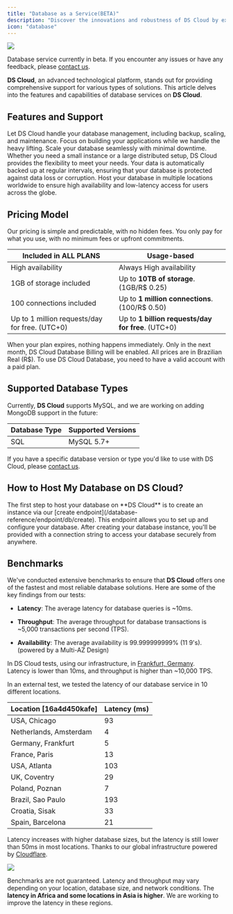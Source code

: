 ```yaml
---
title: "Database as a Service(BETA)"
description: "Discover the innovations and robustness of DS Cloud by exploring the database capabilities."
icon: "database"
---
```


![](/logo/services/database-banner2.png)

<Note>Database service currently in beta. If you encounter any issues or have any feedback, please [contact us](/corporation/support).</Note>

**DS Cloud**, an advanced technological platform, stands out for providing comprehensive support for various types of solutions. This article delves into the features and capabilities of database services on **DS Cloud**.

## Features and Support

<CardGroup cols={2}>
  <Card title="Fully Managed Database" icon="server">
    Let DS Cloud handle your database management, including backup, scaling, and maintenance. Focus on building your applications while we handle the heavy lifting.
  </Card>

  <Card title="Scalable Performance" icon="server">
    Scale your database seamlessly with minimal downtime. Whether you need a small instance or a large distributed setup, DS Cloud provides the flexibility to meet your needs.
  </Card>

  <Card title="Automatic Backups" icon="cloud">
    Your data is automatically backed up at regular intervals, ensuring that your database is protected against data loss or corruption.
  </Card>

  <Card title="Global Availability" icon="globe">
    Host your database in multiple locations worldwide to ensure high availability and low-latency access for users across the globe.
  </Card>
</CardGroup>

## Pricing Model

Our pricing is simple and predictable, with no hidden fees. You only pay for what you use, with no minimum fees or upfront commitments.

| Included in ALL PLANS                          | **Usage-based**                                    |
| ---------------------------------------------- | -------------------------------------------------- |
| High availability                              | Always High availability                           |
| 1GB of storage included                        | Up to **10TB of storage**. (1GB/R$ 0.25)           |
| 100 connections included                       | Up to **1 million connections**. (100/R$ 0.50)     |
| Up to 1 million requests/day for free. (UTC+0) | Up to **1 billion requests/day for free**. (UTC+0) |

<Info>When your plan expires, nothing happens immediately. Only in the next month, DS Cloud Database Billing will be enabled.</Info>
<Warning>All prices are in Brazilian Real (R$). To use DS Cloud Database, you need to have a valid account with a paid plan.</Warning>

## Supported Database Types

Currently, **DS Cloud** supports MySQL, and we are working on adding MongoDB support in the future:

| Database Type | Supported Versions |
| ------------- | ------------------ |
| SQL           | MySQL 5.7+         |

<Note> If you have a specific database version or type you'd like to use with DS Cloud, please [contact us](/corporation/support).</Note>

## How to Host My Database on DS Cloud?

<Steps>
  <Step title="Initial Setup" icon="database">
    The first step to host your database on **DS Cloud** is to create an instance via our [create endpoint](/database-reference/endpoint/db/create). This endpoint allows you to set up and configure your database.
  </Step>

  <Step title="Access URL" icon="globe">
    After creating your database instance, you'll be provided with a connection string to access your database securely from anywhere.
  </Step>
</Steps>

## Benchmarks

We've conducted extensive benchmarks to ensure that **DS Cloud** offers one of the fastest and most reliable database solutions. Here are some of the key findings from our tests:

* **Latency**: The average latency for database queries is \~10ms.

* **Throughput**: The average throughput for database transactions is \~5,000 transactions per second (TPS).

* **Availability**: The average availability is 99.999999999% (11 9's). (powered by a Multi-AZ Design)

In DS Cloud tests, using our infrastructure, in [Frankfurt, Germany](/platform/overview#our-secure-infrastructure).<br />
Latency is lower than 10ms, and throughput is higher than \~10,000 TPS.

In an external test, we tested the latency of our database service in 10 different locations.

| Location \[16a4d450kafe] | Latency (ms) |
| ------------------------ | ------------ |
| USA, Chicago             | 93           |
| Netherlands, Amsterdam   | 4            |
| Germany, Frankfurt       | 5            |
| France, Paris            | 13           |
| USA, Atlanta             | 103          |
| UK, Coventry             | 29           |
| Poland, Poznan           | 7            |
| Brazil, Sao Paulo        | 193          |
| Croatia, Sisak           | 33           |
| Spain, Barcelona         | 21           |

Latency increases with higher database sizes, but the latency is still lower than 50ms in most locations. Thanks to our global infrastructure powered by [Cloudflare](https://www.cloudflare.com/).

<Frame>
  <img src="/logo/services/database-speed.png" style={{ borderRadius: "0.5rem" }} />
</Frame>

<br />

<Info>Benchmarks are not guaranteed. Latency and throughput may vary depending on your location, database size, and network conditions.</Info>
<Warning>The **latency in Africa and some locations in Asia is higher**. We are working to improve the latency in these regions.</Warning>